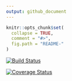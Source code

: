 ```yaml
---
output: github_document
---
```


<!-- README.md is generated from README.Rmd. Please edit that file -->

```r
knitr::opts_chunk$set(
  collapse = TRUE,
  comment = "#>",
  fig.path = "README-"
)
```

[![Build Status](https://travis-ci.org/zamorarr/tensorr.svg?branch=master)](https://travis-ci.org/zamorarr/tensorr)

[![Coverage Status](https://img.shields.io/codecov/c/github/zamorarr/tensorr/master.svg)](https://codecov.io/github/zamorarr/tensorr?branch=master)

